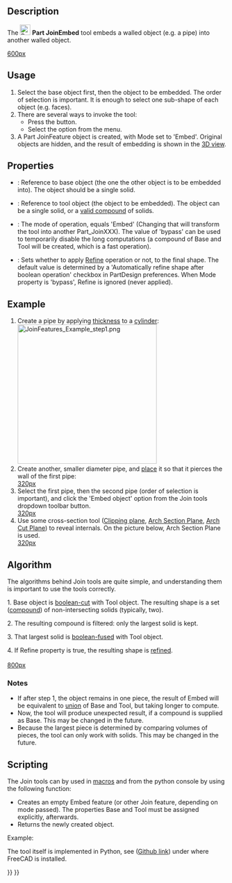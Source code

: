 <languages/>
<translate>

<!--T:22-->
{{Docnav
|[[Part_JoinConnect|JoinConnect]]
|[[Part_JoinCutout|JoinCutout]]
|[[Part_Workbench|Part]]
|IconL=Part_JoinConnect.svg
|IconR=Part_JoinCutout.svg
|IconC=Workbench_Part.svg
}}

<!--T:1-->
{{GuiCommand
|Name=Part JoinEmbed
|MenuLocation=Part → Join → Embed object
|Workbenches=[[Part_Workbench|Part]]
|Version=0.16
|SeeAlso=[[Part_JoinConnect|Part JoinConnect]], [[Part_JoinCutout|Part JoinCutout]], [[Part_Boolean|Part Boolean]], [[Part_Thickness|Part Thickness]]
}}

==Description== <!--T:2-->

<!--T:3-->
The [[Image:Part_JoinEmbed.svg|24px]] '''Part JoinEmbed''' tool embeds a walled object (e.g. a pipe) into another walled object.

</translate>
[[image:JoinFeatures_Embed.png|600px]]
<translate>

==Usage== <!--T:5-->

<!--T:6-->
# Select the base object first, then the object to be embedded. The order of selection is important. It is enough to select one sub-shape of each object (e.g. faces).
# There are several ways to invoke the tool:
#* Press the {{Button|[[Image:Part_JoinEmbed.svg|16px]] [[Part_JoinEmbed|Embed object]]}} button.
#* Select the {{MenuCommand|Part → Join → [[Image:Part_JoinEmbed.svg|16px]] Embed object}} option from the menu.
# A Part JoinFeature object is created, with Mode set to 'Embed'. Original objects are hidden, and the result of embedding is shown in the [[3D_view|3D view]].

==Properties== <!--T:26-->

<!--T:27-->
{{TitleProperty|Base}}

<!--T:8-->
* {{PropertyData|Base}}: Reference to base object (the one the other object is to be embedded into). The object should be a single solid.
* {{PropertyData|Tool}}: Reference to tool object (the object to be embedded). The object can be a single solid, or a [[Part_Compound|valid compound]] of solids.
* {{PropertyData|Mode}}: The mode of operation, equals 'Embed' (Changing that will transform the tool into another Part_JoinXXX). The value of 'bypass' can be used to temporarily disable the long computations (a compound of Base and Tool will be created, which is a fast operation).
* {{PropertyData|Refine}}: Sets whether to apply [[Part RefineShape|Refine]] operation or not, to the final shape. The default value is determined by a 'Automatically refine shape after boolean operation' checkbox in PartDesign preferences. When Mode property is 'bypass', Refine is ignored (never applied).

==Example== <!--T:28-->

<!--T:9-->
# Create a pipe by applying [[Part_Thickness|thickness]] to a [[Part_Cylinder|cylinder]]:<br />[[Image:JoinFeatures_Example_step1.png|320px]]
# Create another, smaller diameter pipe, and [[Placement|place]] it so that it pierces the wall of the first pipe:<br />[[image:JoinFeatures_Example_step2.png|320px]]
# Select the first pipe, then the second pipe (order of selection is important), and click the 'Embed object' option from the Join tools dropdown toolbar button. <br />[[image:JoinFeatures_Example_step3_Embed.png|320px]]
# Use some cross-section tool ([[Std_ToggleClipPlane|Clipping plane]], [[Arch_SectionPlane|Arch Section Plane]], [[Arch_CutPlane|Arch Cut Plane]]) to reveal internals. On the picture below, Arch Section Plane is used.<br />[[image:JoinFeatures_Example_step4_Embed.png|320px]]

==Algorithm== <!--T:29-->

<!--T:10-->
The algorithms behind Join tools are quite simple, and understanding them is important to use the tools correctly.

<!--T:11-->
1. Base object is [[Part Cut|boolean-cut]] with Tool object. The resulting shape is a set ([[Part_Compound|compound]]) of non-intersecting solids (typically, two). 

<!--T:12-->
2. The resulting compound is filtered: only the largest solid is kept.

<!--T:13-->
3. That largest solid is [[Part_Fuse|boolean-fused]] with Tool object.

<!--T:14-->
4. If Refine property is true, the resulting shape is [[Part RefineShape|refined]].
<br /><br />[[image:JoinFeatures-Algo-Embed.png|800px]]

===Notes=== <!--T:30-->

<!--T:15-->
* If after step 1, the object remains in one piece, the result of Embed will be equivalent to [[Part_Fuse|union]] of Base and Tool, but taking longer to compute.
* Now, the tool will produce unexpected result, if a compound is supplied as Base. This may be changed in the future.
* Because the largest piece is determined by comparing volumes of pieces, the tool can only work with solids. This may be changed in the future.

==Scripting== <!--T:16-->

<!--T:17-->
The Join tools can by used in [[macros]] and from the python console by using the following function:

</translate>
{{Code|code=JoinFeatures.makePartJoinFeature(name = 'Embed', mode = 'Embed')}}
<translate>

<!--T:18-->
* Creates an empty Embed feature (or other Join feature, depending on mode passed). The properties Base and Tool must be assigned explicitly, afterwards.
* Returns the newly created object.

<!--T:19-->
Example:

</translate>
{{code|code=
import JoinFeatures
j = JoinFeatures.makePartJoinFeature(name = 'Embed', mode = 'Embed' )
j.Base = FreeCADGui.Selection.getSelection()[0]
j.Tool = FreeCADGui.Selection.getSelection()[1]
}}
<translate>

<!--T:20-->
The tool itself is implemented in Python, see {{FileName|/Mod/Part/JoinFeatures.py}} ([https://github.com/FreeCAD/FreeCAD/blob/master/src/Mod/Part/JoinFeatures.py Github link]) under where FreeCAD is installed.


<!--T:23-->
{{Docnav
|[[Part_JoinConnect|JoinConnect]]
|[[Part_JoinCutout|JoinCutout]]
|[[Part_Workbench|Part]]
|IconL=Part_JoinConnect.svg
|IconR=Part_JoinCutout.svg
|IconC=Workbench_Part.svg
}}

</translate>
{{Part Tools navi{{#translation:}}}}
{{Userdocnavi{{#translation:}}}}